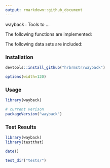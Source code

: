 ```yaml
---
output: rmarkdown::github_document
---
```


wayback : Tools to ...

The following functions are implemented:

The following data sets are included:

### Installation

```r
devtools::install_github("hrbrmstr/wayback")
```

```r
options(width=120)
```

### Usage

```r
library(wayback)

# current verison
packageVersion("wayback")

```

### Test Results

```r
library(wayback)
library(testthat)

date()

test_dir("tests/")
```
